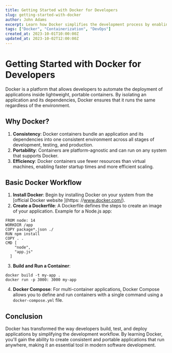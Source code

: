 ```yaml
---
title: Getting Started with Docker for Developers
slug: getting-started-with-docker
author: John Adams
excerpt: Learn how Docker simplifies the development process by enabling containerization of applications.
tags: ["Docker", "Containerization", "DevOps"]
created_at: 2023-10-01T10:00:00Z
updated_at: 2023-10-02T12:00:00Z
---
```


# Getting Started with Docker for Developers

Docker is a platform that allows developers to automate the deployment of applications inside lightweight, portable containers. By isolating an application and its dependencies, Docker ensures that it runs the same regardless of the environment.

## Why Docker?

1. **Consistency**: Docker containers bundle an application and its dependencies into one consistent environment across all stages of development, testing, and production.
2. **Portability**: Containers are platform-agnostic and can run on any system that supports Docker.
3. **Efficiency**: Docker containers use fewer resources than virtual machines, enabling faster startup times and more efficient scaling.

## Basic Docker Workflow

1. **Install Docker**: Begin by installing Docker on your system from the [official Docker website
   ](https: //www.docker.com/).
2. **Create a Dockerfile**: A Dockerfile defines the steps to create an image of your application. Example for a Node.js app:

```
FROM node: 14
WORKDIR /app
COPY package*.json ./
RUN npm install
COPY . .
CMD [
    "node",
    "app.js"
  ]
```

3. **Build and Run a Container**:

```
docker build -t my-app .
docker run -p 3000: 3000 my-app
```

4. **Docker Compose**: For multi-container applications, Docker Compose allows you to define and run containers with a single command using a `docker-compose.yml` file.

## Conclusion

Docker has transformed the way developers build, test, and deploy applications by simplifying the development workflow. By learning Docker, you'll gain the ability to create consistent and portable applications that run anywhere, making it an essential tool in modern software development.
